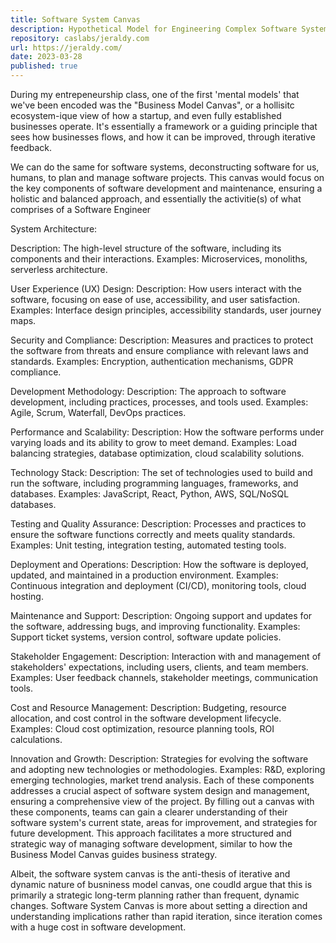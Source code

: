 ```yaml
---
title: Software System Canvas
description: Hypothetical Model for Engineering Complex Software Systems
repository: caslabs/jeraldy.com
url: https://jeraldy.com/
date: 2023-03-28
published: true
---
```


During my entrepeneurship class, one of the first 'mental models' that we've been encoded
was the "Business Model Canvas", or a hollisitc ecosystem-ique view of how a startup, and even fully established
businesses operate. It's essentially a framework or a guiding principle that sees how businesses flows,
and how it can be improved, through iterative feedback.

We can do the same for software systems, deconstructing software for us, humans, to plan and manage software projects.
This canvas would focus on the key components of software development and maintenance, ensuring a holistic and balanced approach,
and essentially the activitie(s) of what comprises of a Software Engineer

System Architecture:

Description: The high-level structure of the software, including its components and their interactions.
Examples: Microservices, monoliths, serverless architecture.


User Experience (UX) Design:
Description: How users interact with the software, focusing on ease of use, accessibility, and user satisfaction.
Examples: Interface design principles, accessibility standards, user journey maps.


Security and Compliance:
Description: Measures and practices to protect the software from threats and ensure compliance with relevant laws and standards.
Examples: Encryption, authentication mechanisms, GDPR compliance.


Development Methodology:
Description: The approach to software development, including practices, processes, and tools used.
Examples: Agile, Scrum, Waterfall, DevOps practices.


Performance and Scalability:
Description: How the software performs under varying loads and its ability to grow to meet demand.
Examples: Load balancing strategies, database optimization, cloud scalability solutions.


Technology Stack:
Description: The set of technologies used to build and run the software, including programming languages, frameworks, and databases.
Examples: JavaScript, React, Python, AWS, SQL/NoSQL databases.


Testing and Quality Assurance:
Description: Processes and practices to ensure the software functions correctly and meets quality standards.
Examples: Unit testing, integration testing, automated testing tools.


Deployment and Operations:
Description: How the software is deployed, updated, and maintained in a production environment.
Examples: Continuous integration and deployment (CI/CD), monitoring tools, cloud hosting.


Maintenance and Support:
Description: Ongoing support and updates for the software, addressing bugs, and improving functionality.
Examples: Support ticket systems, version control, software update policies.


Stakeholder Engagement:
Description: Interaction with and management of stakeholders' expectations, including users, clients, and team members.
Examples: User feedback channels, stakeholder meetings, communication tools.


Cost and Resource Management:
Description: Budgeting, resource allocation, and cost control in the software development lifecycle.
Examples: Cloud cost optimization, resource planning tools, ROI calculations.


Innovation and Growth:
Description: Strategies for evolving the software and adopting new technologies or methodologies.
Examples: R&D, exploring emerging technologies, market trend analysis.
Each of these components addresses a crucial aspect of software system design and management, ensuring a comprehensive view of the project. By filling out a canvas with these components, teams can gain a clearer understanding of their software system's current state, areas for improvement, and strategies for future development. This approach facilitates a more structured and strategic way of managing software development, similar to how the Business Model Canvas guides business strategy.

Albeit, the software system canvas is the anti-thesis of iterative and dynamic nature of busniness model canvas,
one coudld argue that this is primarily a strategic long-term planning rather than frequent, dynamic changes.
Software System Canvas is more about setting a direction and understanding implications rather than rapid iteration,
since iteration comes with a huge cost in software development.
